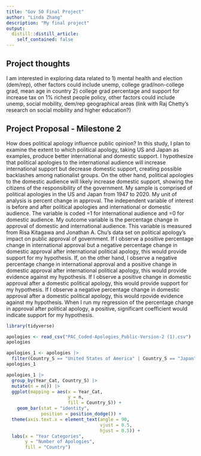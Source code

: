 ```yaml
---
title: "Gov 50 Final Project"
author: "Linda Zhang"
description: "My final project"
output:
  distill::distill_article:
    self_contained: false
---
```




## Project thoughts

I am interested in exploring data related to 
1) mental health and election (dem/rep), other factors could include unemp, college grad/non-college grad, mean age in country
2) college grad percentage and support for increase tax on 1% richest people policy, other factors could include unemp, social mobility, dem/rep geographical areas (link with Raj Chetty's research on social mobility and higher education?)


## Project Proposal - Milestone 2

How does political apology influence public opinion? In this study, I plan to examine the extent to which political apology, taking US and Japan as examples, produce better international and domestic support. I hypothesize that political apologies to the international audience will increase international support but decrease domestic support, creating possible backlashes among nationalist groups. On the other hand, political apologies to the domestic audience will likely increase domestic support, showing the citizens of the responsibility of the government. My sample is comprised of political apologies in the US and Japan from 1947 to 2020. My unit of analysis is percent change in approval. The independent variable of interest is before and after political apologies and international or domestic audience. The variable is coded =1 for international audience and =0 for domestic audience. My outcome variable is the percentage change in approval of domestic and international audience. This variable is measured from Risa Kitagawa and Jonathan A. Chu’s data set on political apology's impact on public approval of government. If I observe a positive percentage change in international approval but a negative percentage change in domestic approval after international political apology, this would provide support for my hypothesis. If, on the other hand, I observe a negative percentage change in international approval and a positive change in domestic approval after international political apology, this would provide evidence against my hypothesis. If I observe a positive change in domestic approval after a domestic political apology, this would provide support for my hypothesis. If I observe a negative percentage change in domestic approval after a domestic political apology, this would rpovide evidence against my hypothesis. When I run my regression of the percentage change in approval after political apology, a positive, significant coefficient would indicate support for my hypothesis.


```r
library(tidyverse)
```


```r
apologies <- read_csv("PAC_Coded-Apologies_Public-Version-2 (1).csv")
apologies
```


```r
apologies_1 <- apologies |>
  filter(Country_S == "United States of America" | Country_S == "Japan") 
apologies_1
```


```r
apologies_1 |>
  group_by(Year_Cat, Country_S) |>
  mutate(n = n()) |>
  ggplot(mapping = aes(x = Year_Cat,
                       y = n,
                       fill = Country_S)) +
    geom_bar(stat = "identity",
             position = position_dodge()) +
  theme(axis.text.x = element_text(angle = 90,
                                   vjust = 0.5,
                                   hjust = 0.5)) +
  labs(x = "Year Categories",
       y = "Number of Apologies",
       fill = "Country")
```


